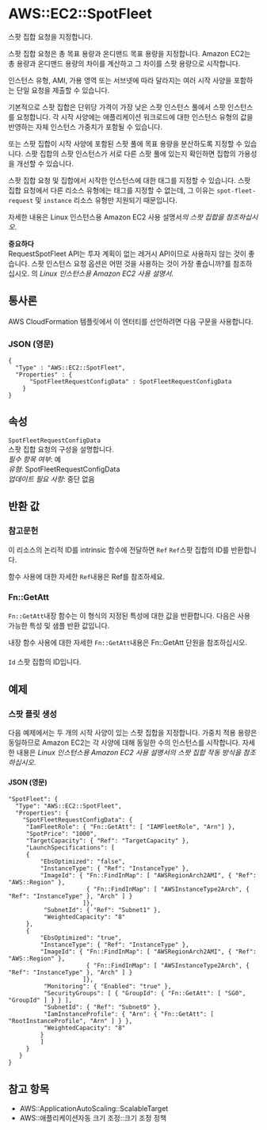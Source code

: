 # AWS::EC2::SpotFleet

스팟 집합 요청을 지정합니다.

스팟 집합 요청은 총 목표 용량과 온디맨드 목표 용량을 지정합니다. Amazon EC2는 총 용량과 온디맨드 용량의 차이를 계산하고 그 차이를 스팟 용량으로 시작합니다.

인스턴스 유형, AMI, 가용 영역 또는 서브넷에 따라 달라지는 여러 시작 사양을 포함하는 단일 요청을 제출할 수 있습니다.

기본적으로 스팟 집합은 단위당 가격이 가장 낮은 스팟 인스턴스 풀에서 스팟 인스턴스를 요청합니다. 각 시작 사양에는 애플리케이션 워크로드에 대한 인스턴스 유형의 값을 반영하는 자체 인스턴스 가중치가 포함될 수 있습니다.

또는 스팟 집합이 시작 사양에 포함된 스팟 풀에 목표 용량을 분산하도록 지정할 수 있습니다. 스팟 집합의 스팟 인스턴스가 서로 다른 스팟 풀에 있는지 확인하면 집합의 가용성을 개선할 수 있습니다.

스팟 집합 요청 및 집합에서 시작한 인스턴스에 대한 태그를 지정할 수 있습니다. 스팟 집합 요청에서 다른 리소스 유형에는 태그를 지정할 수 없는데, 그 이유는 `spot-fleet-request` 및 `instance` 리소스 유형만 지원되기 때문입니다.

자세한 내용은 Linux 인스턴스용 Amazon EC2 사용 설명서*의 스팟 집합을 참조하십시오*.

**중요하다**  
RequestSpotFleet API는 투자 계획이 없는 레거시 API이므로 사용하지 않는 것이 좋습니다. 스팟 인스턴스 요청 옵션은 어떤 것을 사용하는 것이 가장 좋습니까?를 참조하십시오. 의 _Linux 인스턴스용 Amazon EC2 사용 설명서_.

## 통사론

AWS CloudFormation 템플릿에서 이 엔터티를 선언하려면 다음 구문을 사용합니다.

### JSON (영문)

```
{
  "Type" : "AWS::EC2::SpotFleet",
  "Properties" : {
      "SpotFleetRequestConfigData" : SpotFleetRequestConfigData
    }
}
```

## 속성

`SpotFleetRequestConfigData`  
스팟 집합 요청의 구성을 설명합니다.  
_필수 항목 여부_: 예  
_유형_: SpotFleetRequestConfigData  
_업데이트 필요 사항_: 중단 없음

## 반환 값

### 참고문헌

이 리소스의 논리적 ID를 intrinsic 함수에 전달하면 `Ref` `Ref`스팟 집합의 ID를 반환합니다.

함수 사용에 대한 자세한 `Ref`내용은 Ref를 참조하세요.

### Fn::GetAtt

`Fn::GetAtt`내장 함수는 이 형식의 지정된 특성에 대한 값을 반환합니다. 다음은 사용 가능한 특성 및 샘플 반환 값입니다.

내장 함수 사용에 대한 자세한 `Fn::GetAtt`내용은 Fn::GetAtt 단원을 참조하십시오.

####

`Id` 스팟 집합의 ID입니다.

## 예제

### 스팟 플릿 생성

다음 예제에서는 두 개의 시작 사양이 있는 스팟 집합을 지정합니다. 가중치 적용 용량은 동일하므로 Amazon EC2는 각 사양에 대해 동일한 수의 인스턴스를 시작합니다. 자세한 내용은 _Linux 인스턴스용 Amazon EC2 사용 설명서의 스팟 집합 작동 방식을 참조하십시오_.

#### JSON (영문)

```
"SpotFleet": {
  "Type": "AWS::EC2::SpotFleet",
  "Properties": {
    "SpotFleetRequestConfigData": {
     "IamFleetRole": { "Fn::GetAtt": [ "IAMFleetRole", "Arn"] },
     "SpotPrice": "1000",
     "TargetCapacity": { "Ref": "TargetCapacity" },
     "LaunchSpecifications": [
     {
         "EbsOptimized": "false",
         "InstanceType": { "Ref": "InstanceType" },
         "ImageId": { "Fn::FindInMap": [ "AWSRegionArch2AMI", { "Ref": "AWS::Region" },
                      { "Fn::FindInMap": [ "AWSInstanceType2Arch", { "Ref": "InstanceType" }, "Arch" ] }
                     ]},
          "SubnetId": { "Ref": "Subnet1" },
          "WeightedCapacity": "8"
     },
     {
         "EbsOptimized": "true",
         "InstanceType": { "Ref": "InstanceType" },
         "ImageId": { "Fn::FindInMap": [ "AWSRegionArch2AMI", { "Ref": "AWS::Region" },
                      { "Fn::FindInMap": [ "AWSInstanceType2Arch", { "Ref": "InstanceType" }, "Arch" ] }
                     ]},
          "Monitoring": { "Enabled": "true" },
          "SecurityGroups": [ { "GroupId": { "Fn::GetAtt": [ "SG0", "GroupId" ] } } ],
          "SubnetId": { "Ref": "Subnet0" },
          "IamInstanceProfile": { "Arn": { "Fn::GetAtt": [ "RootInstanceProfile", "Arn" ] } },
          "WeightedCapacity": "8"
         }
         ]
     }
   }
}
```

## 참고 항목

- AWS::ApplicationAutoScaling::ScalableTarget
- AWS::애플리케이션자동 크기 조정::크기 조정 정책
